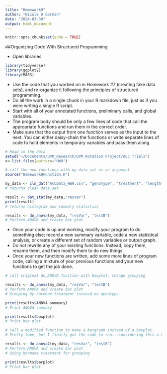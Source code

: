 ```yaml
---
title: "Homework9"
author: "Nicole R Gorman"
date: "2024-03-30"
output: html_document
---
```


```r
knitr::opts_chunk$set(echo = TRUE)
```

##Organizing Code With Structured Programming

* Open libraries
```r
library(tidyverse)
library(ggplot2)
library(MASS)
```

* Use the code that you worked on in Homework #7 (creating fake data sets), and re-organize it following the principles of structured programming.  
* Do all the work in a single chunk in your R markdown file, just as if you were writing a single R script. 
* Start with all of your annotated functions, preliminary calls, and global variables. 
* The program body should be only a few lines of code that call the appropriate functions and run them in the correct order. 
* Make sure that the output from one function serves as the input to the next. You can either daisy-chain the functions or write separate lines of code to hold elements in temporary variables and pass them along.

```r
# Read in the data
setwd("~/Documents/UVM_Research/UVM Rotation Project/ACC Trials")
x<-list.files(pattern="HW9")

```

```r

# call the new functions with my data set as an argument
source("Homework9Function.R")

my_data <- cln_dat("ACCData_HW9.csv", "genotype", "treatment", "length")
# returns clean data set
```

```r

result <- dat_stat(my_data,"resVar")
print(result)
# returns histogram and summary statistics 

```

```r

results <- do_anova(my_data, "resVar", "testB")
# Perform ANOVA and create box plot

```

* Once your code is up and working, modify your program to do something else: record a new summary variable, code a new statistical analysis, or create a different set of random variables or output graph. 
* Do not rewrite any of your existing functions. Instead, copy them, rename them, and then modify them to do new things. 
* Once your new functions are written, add some more lines of program code, calling a mixture of your previous functions and your new functions to get the job done.

```r

# call original do_ANOVA function with boxplot, change grouping

results <- do_anova(my_data, "resVar", "testB")
# Perform ANOVA and create box plot
# Grouping by hormone treatment instead on genotype

print(results$ANOVA_summary)
# Print ANOVA summary

print(results$boxplot)
# Print box plot

```

```r

# call a modified function to make a bargraph instead of a boxplot. 
# Pretty lame, but I finally got the code to run...considering this a victory :)

results <- do_anova2(my_data, "resVar", "testB")
# Perform ANOVA and create bar plot
# Using hormone treatment for grouping

print(results$barplot)
# Print bar plot

```